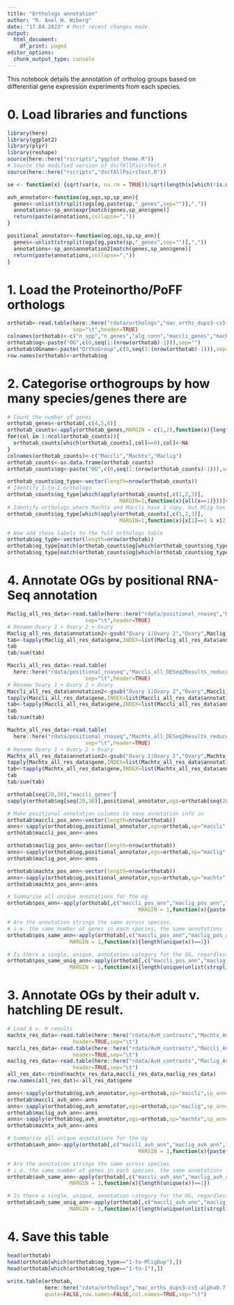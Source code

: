 ```yaml
---
title: "Orthologs annotation"
author: "R. Axel W. Wiberg"
date: "17.04.2023" # Most recent changes made.
output:
  html_document:
    df_print: paged
editor_options: 
  chunk_output_type: console
---
```


This notebook details the annotation of ortholog groups based on differential gene expression experiments from each species.

# 0. Load libraries and functions
```r
library(here)
library(ggplot2)
library(plyr)
library(reshape)
source(here::here("rscripts","ggplot_theme.R"))
# Source the modified version of dscfAllPairsTest.R
source(here::here("rscripts","dscfAllPairsTest.R"))

se <- function(x) {sqrt(var(x, na.rm = TRUE))/sqrt(length(x[which(!is.na(x))]))}

avh_annotator<-function(og,ogs,sp,sp_ann){
  genes<-unlist(strsplit(ogs[og,paste(sp,"_genes",sep="")],","))
  annotations<-sp_ann$expr[match(genes,sp_ann$gene)]
  return(paste(annotations,collapse=","))
}

positional_annotator<-function(og,ogs,sp,sp_ann){
  genes<-unlist(strsplit(ogs[og,paste(sp,"_genes",sep="")],","))
  annotations<-sp_ann$annotation2[match(genes,sp_ann$gene)]
  return(paste(annotations,collapse=","))
}

```

# 1. Load the Proteinortho/PoFF orthologs
```r
orthotab<-read.table(here::here("rdata/orthologs","mac_orths_dups3-cs5-alpha0.7.poff.tsv"),
                     sep="\t",header=TRUE)
colnames(orthotab)<-c("n_spp","n_genes","alg_conn","maccli_genes","machtx_genes","maclig_genes")
orthotab$og<-paste("OG",c(0,seq(1:(nrow(orthotab)-1))),sep="")
orthotab$OGname<-paste("OrthoGroup",c(0,seq(1:(nrow(orthotab)-1))),sep="")
row.names(orthotab)<-orthotab$og
```

# 2. Categorise orthogroups by how many species/genes there are
```r
# Count the number of genes
orthotab_genes<-orthotab[,c(4,5,6)]
orthotab_counts<-apply(orthotab_genes,MARGIN = c(1,2),function(x){length(unlist(strsplit(x[1],",")))})
for(col in 1:ncol(orthotab_counts)){
  orthotab_counts[which(orthotab_counts[,col]==0),col]<-NA
}
colnames(orthotab_counts)<-c("Maccli","Machtx","Maclig")
orthotab_counts<-as.data.frame(orthotab_counts)
orthotab_counts$og<-paste("OG",c(0,seq(1:(nrow(orthotab_counts)-1))),sep="")

orthotab_counts$og_type<-vector(length=nrow(orthotab_counts))
# Identify 1-to-1 orthologs
orthotab_counts$og_type[which(apply(orthotab_counts[,c(1,2,3)],
                                    MARGIN=1,function(x){all(x==1)}))]<-"1-to-1"
# Identify orthologs where Machtx and Maccli have 1 copy, but Mlig has 2
orthotab_counts$og_type[which(apply(orthotab_counts[,c(1,2,3)],
                                    MARGIN=1,function(x){x[1]==1 & x[2] == 1 & x[3]==2}))]<-"1-to-MligDup"

# Now add these labels to the full orthologs table
orthotab$og_type<-vector(length=nrow(orthotab))
orthotab$og_type[match(orthotab_counts$og[which(orthotab_counts$og_type=="1-to-1")],orthotab$og)]<-"1-to-1"
orthotab$og_type[match(orthotab_counts$og[which(orthotab_counts$og_type=="1-to-MligDup")],orthotab$og)]<-"1-to-MligDup"
```


# 4. Annotate OGs by positional RNA-Seq annotation
```r
Maclig_all_res_data<-read.table(here::here("rdata/positional_rnaseq","Maclig_all_DESeq2Results_reduced.tab"),
                         sep="\t",header=TRUE)
# Rename Ovary 1 + Ovary 2 > Ovary
Maclig_all_res_data$annotation2<-gsub("Ovary 1|Ovary 2","Ovary",Maclig_all_res_data$annotation)
tab<-tapply(Maclig_all_res_data$gene,INDEX=list(Maclig_all_res_data$annotation2),length)
tab
tab/sum(tab)

Maccli_all_res_data<-read.table(
  here::here("rdata/positional_rnaseq","Maccli_all_DESeq2Results_reduced.tab"),
                         sep="\t",header=TRUE)
# Rename Ovary 1 + Ovary 2 > Ovary
Maccli_all_res_data$annotation2<-gsub("Ovary 1|Ovary 2","Ovary",Maccli_all_res_data$annotation)
tapply(Maccli_all_res_data$gene,INDEX=list(Maccli_all_res_data$annotation),length)
tab<-tapply(Maccli_all_res_data$gene,INDEX=list(Maccli_all_res_data$annotation2),length)
tab
tab/sum(tab)

Machtx_all_res_data<-read.table(
  here::here("rdata/positional_rnaseq","Machtx_all_DESeq2Results_reduced.tab"),
                         sep="\t",header=TRUE)
# Rename Ovary 1 + Ovary 2 > Ovary
Machtx_all_res_data$annotation2<-gsub("Ovary 1|Ovary 2","Ovary",Machtx_all_res_data$annotation)
tapply(Machtx_all_res_data$gene,INDEX=list(Machtx_all_res_data$annotation),length)
tab<-tapply(Machtx_all_res_data$gene,INDEX=list(Machtx_all_res_data$annotation2),length)
tab
tab/sum(tab)

orthotab[seq(20,30),"maccli_genes"]
sapply(orthotab$og[seq(20,30)],positional_annotator,ogs=orthotab[seq(20,30),],sp="maccli",sp_ann=Maccli_all_res_data)

# Make positional annotation columns to save annotation info in
orthotab$maccli_pos_ann<-vector(length=nrow(orthotab))
anns<-sapply(orthotab$og,positional_annotator,ogs=orthotab,sp="maccli",sp_ann=Maccli_all_res_data)
orthotab$maccli_pos_ann<-anns

orthotab$maclig_pos_ann<-vector(length=nrow(orthotab))
anns<-sapply(orthotab$og,positional_annotator,ogs=orthotab,sp="maclig",sp_ann=Maclig_all_res_data)
orthotab$maclig_pos_ann<-anns

orthotab$machtx_pos_ann<-vector(length=nrow(orthotab))
anns<-sapply(orthotab$og,positional_annotator,ogs=orthotab,sp="machtx",sp_ann=Machtx_all_res_data)
orthotab$machtx_pos_ann<-anns

# Summarise all unique annotations for the og
orthotab$pos_ann<-apply(orthotab[,c("maccli_pos_ann","maclig_pos_ann","machtx_pos_ann")],
                                          MARGIN = 1,function(x){paste(unique(x),collapse=",")})

# Are the annotation strings the same across species.
# i.e. the same number of genes in each species, the same annotations for these
orthotab$pos_same_ann<-apply(orthotab[,c("maccli_pos_ann","maclig_pos_ann","machtx_pos_ann")],
                    MARGIN = 1,function(x){length(unique(x))==1})

# Is there a single, unique, annotation category for the OG, regardless of the number of genes in each species
orthotab$pos_same_uniq_ann<-apply(orthotab[,c("maccli_pos_ann","maclig_pos_ann","machtx_pos_ann")],
                    MARGIN = 1,function(x){length(unique(unlist(strsplit(paste(x,collapse=","),","))))==1})
```


# 3. Annotate OGs by their adult v. hatchling DE result.
```r
# Load A v. H results
machtx_res_data<-read.table(here::here("rdata/AvH_contrasts","Machtx_AvH.tab"),
                     header=TRUE,sep="\t")
maccli_res_data<-read.table(here::here("rdata/AvH_contrasts","Maccli_AvH.tab"),
                     header=TRUE,sep="\t")
maclig_res_data<-read.table(here::here("rdata/AvH_contrasts","Maclig_AvH.tab"),
                     header=TRUE,sep="\t")
all_res_dat<-rbind(machtx_res_data,maccli_res_data,maclig_res_data)
row.names(all_res_dat)<-all_res_dat$gene

anns<-sapply(orthotab$og,avh_annotator,ogs=orthotab,sp="maccli",sp_ann=maccli_res_data)
orthotab$maccli_avh_ann<-anns
anns<-sapply(orthotab$og,avh_annotator,ogs=orthotab,sp="maclig",sp_ann=maclig_res_data)
orthotab$maclig_avh_ann<-anns
anns<-sapply(orthotab$og,avh_annotator,ogs=orthotab,sp="machtx",sp_ann=machtx_res_data)
orthotab$machtx_avh_ann<-anns

# Summarise all unique annotations for the og
orthotab$avh_ann<-apply(orthotab[,c("maccli_avh_ann","maclig_avh_ann","machtx_avh_ann")],
                                          MARGIN = 1,function(x){paste(unique(x),collapse=",")})

# Are the annotation strings the same across species.
# i.e. the same number of genes in each species, the same annotations for these
orthotab$avh_same_ann<-apply(orthotab[,c("maccli_avh_ann","maclig_avh_ann","machtx_avh_ann")],
                    MARGIN = 1,function(x){length(unique(x))==1})

# Is there a single, unique, annotation category for the OG, regardless of the number of genes in each species
orthotab$avh_same_uniq_ann<-apply(orthotab[,c("maccli_avh_ann","maclig_avh_ann","machtx_avh_ann")],
                    MARGIN = 1,function(x){length(unique(unlist(strsplit(paste(x,collapse=","),","))))==1})
```

# 4. Save this table
```r
head(orthotab)
head(orthotab[which(orthotab$og_type=="1-to-MligDup"),])
head(orthotab[which(orthotab$og_type=="1-to-1"),])
              
write.table(orthotab,
            here::here("rdata/orthologs","mac_orths_dups3-cs5-alpha0.7.poff.pos.avh.tsv"),
            quote=FALSE,row.names=FALSE,col.names=TRUE,sep="\t")
```



